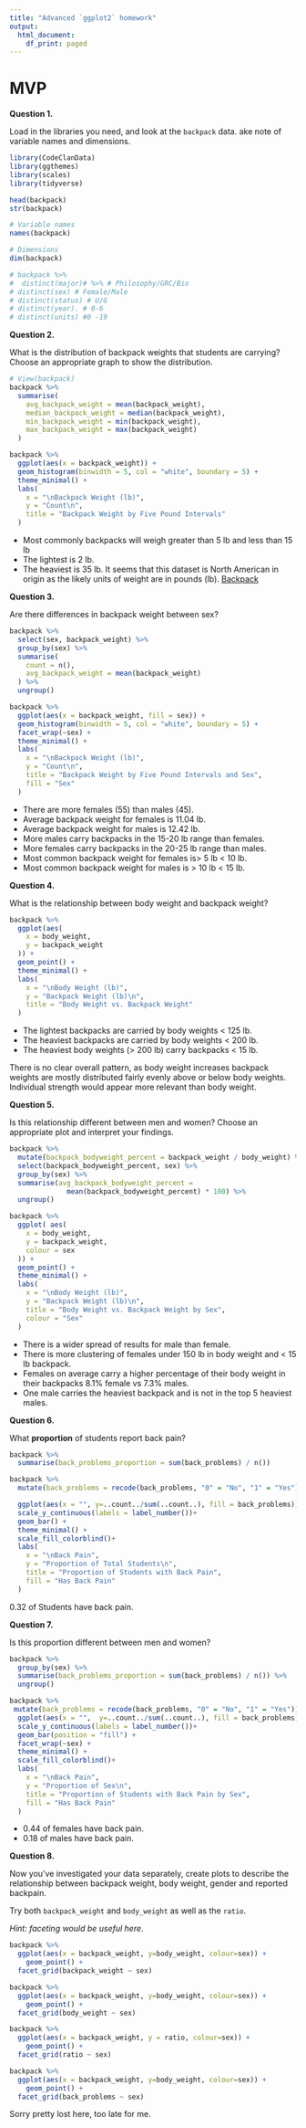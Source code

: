```yaml
---
title: "Advanced `ggplot2` homework"
output:
  html_document:
    df_print: paged
---
```

# MVP

**Question 1.**  

Load in the libraries you need, and look at the `backpack` data. 
ake note of variable names and dimensions. 

```r
library(CodeClanData)
library(ggthemes)
library(scales)
library(tidyverse)
```

```r
head(backpack)
str(backpack)

# Variable names
names(backpack)

# Dimensions
dim(backpack)

# backpack %>%
#  distinct(major)# %>% # Philosophy/GRC/Bio
# distinct(sex) # Female/Male
# distinct(status) # U/G
# distinct(year). # 0-6
# distinct(units) #0 -19
```

**Question 2.**

What is the distribution of backpack weights that students are carrying? Choose an appropriate graph to show the distribution. 

```r
# View(backpack)
backpack %>%
  summarise(
    avg_backpack_weight = mean(backpack_weight),
    median_backpack_weight = median(backpack_weight),
    min_backpack_weight = min(backpack_weight),
    max_backpack_weight = max(backpack_weight)
  )

backpack %>%
  ggplot(aes(x = backpack_weight)) +
  geom_histogram(binwidth = 5, col = "white", boundary = 5) +
  theme_minimal() +
  labs(
    x = "\nBackpack Weight (lb)",
    y = "Count\n",
    title = "Backpack Weight by Five Pound Intervals"
  )
```

* Most commonly backpacks will weigh greater than 5 lb and less than 15 lb 
* The lightest is 2 lb.
* The heaviest is 35 lb.
It seems that this dataset is North American in origin as the likely units of weight are in pounds (lb). [Backpack](https://en.wikipedia.org/wiki/Backpack)

**Question 3.**  

Are there differences in backpack weight between sex?   

```r
backpack %>%
  select(sex, backpack_weight) %>%
  group_by(sex) %>%
  summarise(
    count = n(),
    avg_backpack_weight = mean(backpack_weight)
  ) %>%
  ungroup()

backpack %>%
  ggplot(aes(x = backpack_weight, fill = sex)) +
  geom_histogram(binwidth = 5, col = "white", boundary = 5) +
  facet_wrap(~sex) +
  theme_minimal() +
  labs(
    x = "\nBackpack Weight (lb)",
    y = "Count\n",
    title = "Backpack Weight by Five Pound Intervals and Sex",
    fill = "Sex"
  )
```

* There are more females (55) than males (45). 
* Average backpack weight for females is 11.04 lb.
* Average backpack weight for males is 12.42 lb.
* More males carry backpacks in the 15-20 lb range than females.
* More females carry backpacks in the 20-25 lb range than males. 
* Most common backpack weight for females is> 5 lb < 10 lb.
* Most common backpack weight for males is > 10 lb < 15 lb.



**Question 4.**  

What is the relationship between body weight and backpack weight?

```r
backpack %>%
  ggplot(aes(
    x = body_weight,
    y = backpack_weight
  )) +
  geom_point() +
  theme_minimal() +
  labs(
    x = "\nBody Weight (lb)",
    y = "Backpack Weight (lb)\n",
    title = "Body Weight vs. Backpack Weight"
  )
```

* The lightest backpacks are carried by body weights < 125 lb.
* The heaviest backpacks are carried by body weights < 200 lb.
* The heaviest body weights (> 200 lb) carry backpacks < 15 lb.

There is no clear overall pattern, as body weight increases backpack weights are
mostly distributed fairly evenly above or below body weights. Individual 
strength would appear more relevant than body weight.

**Question 5.**  

Is this relationship different between men and women? Choose an appropriate plot and interpret your findings.  

```r
backpack %>%
  mutate(backpack_bodyweight_percent = backpack_weight / body_weight) %>%
  select(backpack_bodyweight_percent, sex) %>%
  group_by(sex) %>%
  summarise(avg_backpack_bodyweight_percent = 
              mean(backpack_bodyweight_percent) * 100) %>% 
  ungroup()

backpack %>%
  ggplot( aes(
    x = body_weight,
    y = backpack_weight,
    colour = sex
  )) +
  geom_point() +
  theme_minimal() +
  labs(
    x = "\nBody Weight (lb)",
    y = "Backpack Weight (lb)\n",
    title = "Body Weight vs. Backpack Weight by Sex",
    colour = "Sex"
  )
```

* There is a wider spread of results for male than female.
* There is more clustering of females under 150 lb in body weight and < 15 lb 
backpack.
* Females on average carry a higher percentage of their body weight in their 
backpacks 8.1% female vs 7.3% males.
* One male carries the heaviest backpack and is not in the top 5 heaviest males.

**Question 6.**  

What **proportion** of students report back pain?   

```r
backpack %>%
  summarise(back_problems_proportion = sum(back_problems) / n())

backpack %>%
  mutate(back_problems = recode(back_problems, "0" = "No", "1" = "Yes")) %>% 

  ggplot(aes(x = "", y=..count../sum(..count..), fill = back_problems)) +
  scale_y_continuous(labels = label_number())+
  geom_bar() +
  theme_minimal() +
  scale_fill_colorblind()+
  labs(
    x = "\nBack Pain",
    y = "Proportion of Total Students\n",
    title = "Proportion of Students with Back Pain",
    fill = "Has Back Pain"
  )
```

0.32 of Students have back pain.


**Question 7.**  

Is this proportion different between men and women? 

```r

backpack %>%
  group_by(sex) %>% 
  summarise(back_problems_proportion = sum(back_problems) / n()) %>% 
  ungroup()

backpack %>%
 mutate(back_problems = recode(back_problems, "0" = "No", "1" = "Yes")) %>% 
  ggplot(aes(x = "",  y=..count../sum(..count..), fill = back_problems)) +
  scale_y_continuous(labels = label_number())+
  geom_bar(position = "fill") +
  facet_wrap(~sex) +
  theme_minimal() +
  scale_fill_colorblind()+
  labs(
    x = "\nBack Pain",
    y = "Proportion of Sex\n",
    title = "Proportion of Students with Back Pain by Sex",
    fill = "Has Back Pain"
  )
```

* 0.44 of females have back pain.
* 0.18 of males have back pain.

**Question 8.**  

Now you've investigated your data separately, create plots to describe the 
relationship between backpack weight, body weight, gender and reported backpain.

Try both `backpack_weight` and `body_weight` as well as the `ratio`.   

*Hint: faceting would be useful here*.  

```r
backpack %>% 
  ggplot(aes(x = backpack_weight, y=body_weight, colour=sex)) +
    geom_point() + 
  facet_grid(backpack_weight ~ sex)

backpack %>% 
  ggplot(aes(x = backpack_weight, y=body_weight, colour=sex)) +
    geom_point() + 
  facet_grid(body_weight ~ sex)

backpack %>% 
  ggplot(aes(x = backpack_weight, y = ratio, colour=sex)) +
    geom_point() + 
  facet_grid(ratio ~ sex)

backpack %>% 
  ggplot(aes(x = backpack_weight, y=body_weight, colour=sex)) +
    geom_point() + 
  facet_grid(back_problems ~ sex)
```

Sorry pretty lost here, too late for me.